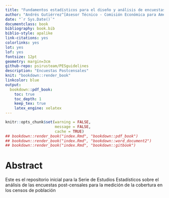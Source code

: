 ```yaml
---
title: "Fundamentos estadísticos para el diseño y análisis de encuestas de postenumeración censal"
author: "Andrés Gutiérrez^[Asesor Técnico - Comisión Económica para América Latina y el Caribe (CEPAL) -  andres.gutierrez@cepal.org], Giovany Babativa-Márquez^[Consultor - Comisión Económica para América Latina y el Caribe (CEPAL) -  gbabativam@gmail.com]"
date: "`r Sys.Date()`"
documentclass: book
bibliography: book.bib
biblio-style: apalike
link-citations: yes
colorlinks: yes
lot: yes
lof: yes
fontsize: 12pt
geometry: margin=3cm
github-repo: psirusteam/PESguidelines
description: "Encuestas Postcensales"
knit: "bookdown::render_book"
linkcolor: blue
output: 
  bookdown::pdf_book:
    toc: true
    toc_depth: 1
    keep_tex: true
    latex_engine: xelatex
---
```



```r
knitr::opts_chunk$set(warning = FALSE, 
                      message = FALSE,
                      cache = TRUE)
## bookdown::render_book("index.Rmd", "bookdown::pdf_book")
## bookdown::render_book("index.Rmd", "bookdown::word_document2")
## bookdown::render_book("index.Rmd", "bookdown::gitbook")
```

# Abstract {-}

Este es el repositorio inicial para la Serie de Estudios Estadísticos sobre el análisis de las encuestas post-censales para la medición de la cobertura en los censos de población

